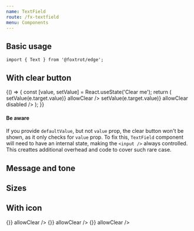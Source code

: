 ```yaml
---
name: TextField
route: /fx-textfield
menu: Components
---
```




## Basic usage

```tsx
import { Text } from '@foxtrot/edge';
```

<Playground>
  <Box padding="none" width={300}>
    <TextField label="Full name" placeholder="John Doe" message="We just want to know how we can approach you" />
  </Box>
</Playground>

## With clear button

<Playground>
  {() => {
    const [value, setValue] = React.useState('Clear me');
    return (
      <Box padding="none" width={300}>
        <Stack>
          <TextField
            label="Allows clearing the input"
            value={value}
            onChange={(e) => setValue(e.target.value)}
            allowClear
          />
          <TextField label="Disabled" value={value} onChange={(e) => setValue(e.target.value)} allowClear disabled />
        </Stack>
      </Box>
    );
  }}
</Playground>

#### Be aware

If you provide `defaultValue`, but not `value` prop, the clear button won't be shown, as it only checks for `value` prop.
To fix this, `TextField` component will need to have an internal state, making the `<input />`
always controlled. This creattes additional overhead and code to cover such rare case.

<Playground>
  <Box padding="none" width={300}>
    <TextField label="Allows clearing the input" allowClear inputProps={{ defaultValue: 'Clear me' }} />
  </Box>
</Playground>

## Message and tone

<Playground>
  <Box padding="none" width={300}>
    <Stack>
      <TextField label="Default tone" size="s" message="This will be used later" />
      <TextField label="Critical tone" size="m" message="The input is incorrect" tone="critical" />
      <TextField label="Positive tone" size="l" type="password" message="The password seems strong" tone="positive" />
    </Stack>
  </Box>
</Playground>

## Sizes

<Playground>
  <Box padding="none" width={300}>
    <Stack>
      <TextField placeholder="Small inline input" size="s" />
      <TextField label="Normal input (default)" placeholder="Medium" size="m" />
      <TextField label="Prominent input" placeholder="Large" size="l" />
    </Stack>
  </Box>
</Playground>

## With icon

<Playground>
  <Box padding="none" width={300}>
    <Stack>
      <TextField label="Small with" size="s" icon="search" value="Small sized" onChange={() => {}} allowClear />
      <TextField
        label="Normal input (default)"
        size="m"
        icon="expand_more"
        value="Medium sized"
        onChange={() => {}}
        allowClear
      />
      <TextField label="Prominent input" size="l" icon="search" value="Large sized" onChange={() => {}} allowClear />
    </Stack>
  </Box>
</Playground>
